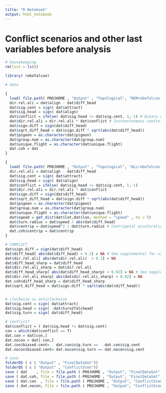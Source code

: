 ```yaml
---
title: "R Notebook"
output: html_notebook
---
```




# Conflict scenarios and other last variables before analysis 

```R

# housekeeping
rm(list = ls())

library( robofalcon)

# data

{
  load( file.path( PROJHOME , "Output" , "Topological", "REMrobofalcon-data.rda"))
  dir.rel.ali = dat$align - dat$diff_head
  dat$sig.cent = sign( dat$attract)
  dat$sig.head = sign( dat$align)
  dat$conflict = ifelse( dat$sig.head != dat$sig.cent, 1,-1) # binary conflict scenario variable. Did you turn toward centroid or away from predator
  dat$dir.rel.ali = dir.rel.ali * dat$conflict # Instanstaneous centroid attraction
  dat$sign.diff = sign(dat$diff_head)
  dat$sqrt_diff_head = dat$sign.diff * sqrt(abs(dat$diff_head))
  dat$pigeon = as.character(dat$pigeon)
  dat$group.num = as.character(dat$group.num)
  dat$unique.flight = as.character(dat$unique.flight)
  dat.coh = dat
}

{
  load( file.path( PROJHOME , "Output" , "Topological", "ALLrobofalcon-data.rda"))
  dir.rel.ali = dat$align - dat$diff_head
  dat$sig.cent = sign( dat$attract)
  dat$sig.head = sign( dat$align)
  dat$conflict = ifelse( dat$sig.head != dat$sig.cent, 1,-1)
  dat$dir.rel.ali = dir.rel.ali * dat$conflict
  dat$sign.diff = sign(dat$diff_head)
  dat$sqrt_diff_head = dat$sign.diff * sqrt(abs(dat$diff_head))
  dat$pigeon = as.character(dat$pigeon)
  dat$group.num = as.character(dat$group.num)
  dat$unique.flight = as.character(dat$unique.flight)
  dat$speed = get_dist(dat$lat,dat$lon, method = "speed" , hz = 5)
  dat$turn.radius = dat$speed / abs(dat$diff_head)
  dat$centrip = dat$speed^2 / dat$turn.radius # Centripetal acceleration
  dat.coh$centrip = dat$centrip
}

# CONFLICT
dat$sign.diff = sign(dat$diff_head)
dat$diff_head[ abs(dat$diff_head) > 0.3] = NA # See supplemental for validation
dat$dir.rel.ali[ abs(dat$dir.rel.ali)  > 0.3] = NA
dat$diff_head_sharp = dat$diff_head
dat$dir.rel.ali_sharp = dat$dir.rel.ali
dat$diff_head_sharp[ abs(dat$diff_head_sharp) < 0.02] = NA # See supplemental for validation
dat$dir.rel.ali_sharp[ abs(dat$dir.rel.ali_sharp) < 0.02] = NA
dat.coh$diff_head_sharp = dat$diff_head_sharp
dat$sqrt_diff_head = dat$sign.diff * sqrt(abs(dat$diff_head))


# clockwise vs anticlockwise
dat$sig.cent = sign( dat$attract)
dat$sig.head = sign( -dat$turn2falchead)
dat$sig.turn = sign( dat$diff_head)

# conflict?
dat$conflict = ( dat$sig.head != dat$sig.cent)
con = which(dat$conflict == T)
dat.con = dat[con,]
dat.nocon = dat[-con,]
dat.con$biased.cent=   dat.con$sig.turn ==   dat.con$sig.cent
dat.nocon$biased.cent= dat.nocon$sig.turn == dat.nocon$sig.cent

# save 
folderDS ( c ( "Output" , "FinalDataSet"))
folderDS ( c ( "Output" , "ConflictScen"))
save ( dat    , file = file.path ( PROJHOME , "Output", "FinalDataSet", "ALLrobofalcon-data.rda"))
save ( dat.coh, file = file.path ( PROJHOME , "Output", "FinalDataSet", "REMrobofalcon-data.rda"))
save ( dat.con  , file = file.path ( PROJHOME , "Output", "ConflictScen", "DatCon.rda"))
save ( dat.nocon, file = file.path ( PROJHOME , "Output", "ConflictScen", "DatNoCon.rda"))
```


